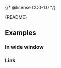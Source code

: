 {/* @license CC0-1.0 */}



<StatusBadge
  description="We’re experimenting with this component; feedback is welcome. Expect changes in future iterations."
  status="beta"
/>

<Meta of={MenuStories} />

<Markdown>{README}</Markdown>

<Primary />

<Controls />

## Examples

### In wide window

<Canvas of={MenuStories.InWideWindow} />

### Link

<Canvas of={MenuStories.Link} />

<Controls of={MenuStories.Link} />
